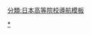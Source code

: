 {{Navbox
| name  = 八王子學園都市大學
| title = {{link-ja|八王子學園都市大學|八王子学園都市大学|八王子學園都市大學}}
| titlestyle = background-color:#d3972b;
| group1 =構成團體
| list1 = {{Navbox|child
| group1 = 大學·學校
| list1 = [[杏林大學]] &#124; [[工學院大學]] &#124; [[慈幼工業高等專門學校]] &#124; [[东京都立大学]] &#124; [[創價大學]] &#124; [[創價女子短期大學]] &#124; [[拓殖大學]] &#124; [[多摩美術大學]] &#124;  [[中央大學 (日本)|中央大學]] &#124;  [[帝京大学]] &#124;  [[帝京大學短期大學]] &#124; [[數字好萊塢大學]] &#124; [[東京家政學院大學]] &#124; [[東京工科大學]] &#124; [[東京工業高等專門學校]] &#124; [[東京純心女子大學]] &#124; [[東京造形大學]] &#124; [[東京藥科大學]] &#124; [[日本文化大學]] &#124; [[法政大學 (日本)|法政大學]] &#124; [[明星大學]] &#124; [[山崎學園大學]] &#124; [[山野美容藝術短期大學]]
| group2 = 市民·經濟團體
| list2 = 八王子市學園都市推進会議 &#124; 八王子市學園都市文化交流財團
| group3 = 行政
| list3 = [[八王子市]]
}}
}}<noinclude>
[[Category:八王子市|*]]
[[分類:日本高等院校導航模板]]
</noinclude>